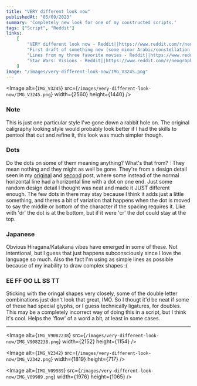 ```yaml
---
title: "VERY different look now"
publishedAt: "05/09/2023"
summary: 'Completely new look for one of my constructed scripts.'
tags: ["Script", "Reddit"]
links:
    [
        "VERY different look now - Reddit||https://www.reddit.com/r/neography/comments/13cmyrp/very_different_look_now/?utm_source=share&amp;utm_medium=web2x&amp;context=3",
        "First draft of something new (some minor Arabic/constellation influences) - Reddit||https://www.reddit.com/r/neography/comments/12pdpky/first_draft_of_something_new_some_minor/?utm_source=share&amp;utm_medium=web2x&amp;context=3",
        "Lines from my three favorite movies - Reddit||https://www.reddit.com/r/neography/comments/12rpf49/lines_from_my_three_favorite_movies/?utm_source=share&amp;utm_medium=web2x&amp;context=3",
        "Star Wars: Visions - Reddit||https://www.reddit.com/r/neography/comments/13r9iw8/star_wars_visions/?utm_source=share&utm_medium=web2x&context=3"
    ]
image: "/images/very-different-look-now/IMG_V3245.png"
---
```


<Image
	alt={`IMG_V3245`}
	src={`/images/very-different-look-now/IMG_V3245.png`}
    width={2560}
    height={1440}
/>

### Note

This is just one particular style I've gone down a rabbit hole on. The original caligraphy looking style would probably look better if I had the skills to pentool that out and refine it, this look was much simpler though.

### Dots

Do the dots on some of them meaning anything? What's that from? : They mean nothing and they might as well be gone. They're from a design detail seen in my [original](https://www.reddit.com/r/neography/comments/12pdpky/first_draft_of_something_new_some_minor/?utm_source=share&amp;utm_medium=web2x&amp;context=3) and [second](https://www.reddit.com/r/neography/comments/12rpf49/lines_from_my_three_favorite_movies/?utm_source=share&amp;utm_medium=web2x&amp;context=3) post, where some instead of the normal horizontal line had a horizontal line with a dot on one end. Just some random design detail I thought was neat and made it JUST different enough. The few dots in there may stay because I think it adds just a little something, and theres a bit of variation that happens when the dot is moved to say the middle or bottom of the character if the spacing requires it. Like with 'dr' the dot is at the bottom, but if it were 'cr' the dot could stay at the top.

### Japanese

Obvious Hiragana/Katakana vibes have emerged in some of these. Not intentional, but I guess that just happens subconsciously since I love the language so much. Also the fact I'm using as simple lines as possible because of my inability to draw complex shapes :(

### EE FF OO LL SS TT

Sticking with the oringal shapes very closely, some of the double letter combinations just don't look that great, IMO. So I thougt it'd be neat if some of these had special glyphs, or I guess technically ligatures, for doubles. This may be a completely incorrect way of doing this in a script, but I think it's cool. Helps the 'flow' of a word a bit, at least in some cases.

---

<Image
	alt={`IMG_V9082238`}
	src={`/images/very-different-look-now/IMG_V9082238.png`}
    width={2152}
    height={1154}
/>

<Image
	alt={`IMG_V2342`}
	src={`/images/very-different-look-now/IMG_V2342.png`}
    width={1819}
    height={717}
/>

<Image
	alt={`IMG_V09989`}
	src={`/images/very-different-look-now/IMG_V09989.png`}
    width={1976}
    height={1065}
/>
